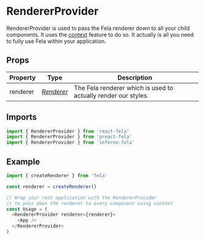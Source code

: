 

# RendererProvider

RendererProvider is used to pass the Fela renderer down to all your child components. It uses the [context](https://facebook.github.io/react/docs/context.html) feature to do so. It actually is all you need to fully use Fela within your application.

## Props

| Property | Type                                   | Description                                                    |
| -------- | -------------------------------------- | -------------------------------------------------------------- |
| renderer | _[Renderer](../../basics/Renderer.md)_ | The Fela renderer which is used to actually render our styles. |

## Imports

```javascript nocopy
import { RendererProvider } from 'react-fela'
import { RendererProvider } from 'preact-fela'
import { RendererProvider } from 'inferno-fela'
```

## Example

```javascript
import { createRenderer } from 'fela'

const renderer = createRenderer()

// Wrap your root application with the RendererProvider
// to pass down the renderer to every component using context
const Usage = (
  <RendererProvider renderer={renderer}>
    <App />
  </RendererProvider>
)
```
